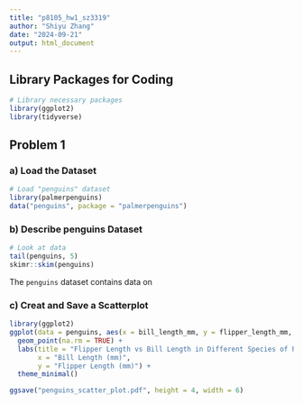 ```yaml
---
title: "p8105_hw1_sz3319"
author: "Shiyu Zhang"
date: "2024-09-21"
output: html_document
---
```


## Library Packages for Coding
```r
# Library necessary packages
library(ggplot2)
library(tidyverse)
```

## Problem 1

### a) Load the Dataset

```r
# Load "penguins" dataset
library(palmerpenguins)
data("penguins", package = "palmerpenguins")
```

### b) Describe **penguins** Dataset

```r
# Look at data
tail(penguins, 5)
skimr::skim(penguins)
```

The `penguins` dataset contains data on 


### c) Creat and Save a Scatterplot

```r
library(ggplot2)
ggplot(data = penguins, aes(x = bill_length_mm, y = flipper_length_mm, color = species)) +
  geom_point(na.rm = TRUE) +
  labs(title = "Flipper Length vs Bill Length in Different Species of Penguins",
       x = "Bill Length (mm)",
       y = "Flipper Length (mm)") +
  theme_minimal()
```

```r
ggsave("penguins_scatter_plot.pdf", height = 4, width = 6)
```




